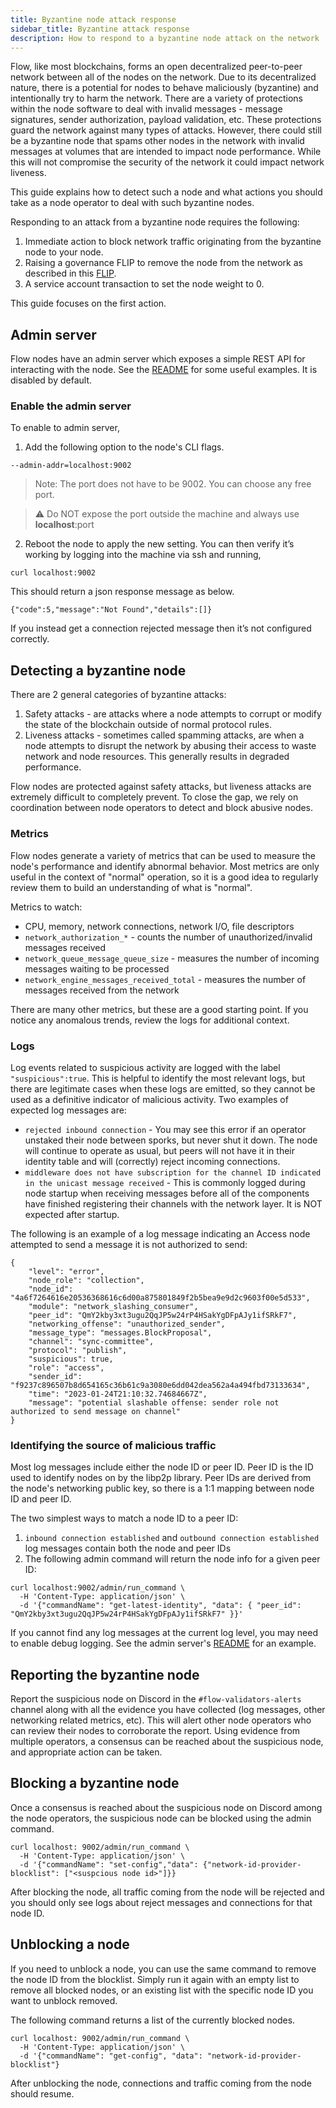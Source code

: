 ```yaml
---
title: Byzantine node attack response
sidebar_title: Byzantine attack response
description: How to respond to a byzantine node attack on the network
---
```


Flow, like most blockchains, forms an open decentralized peer-to-peer network between all of the nodes
on the network. Due to its decentralized nature, there is a potential for nodes to behave maliciously
(byzantine) and intentionally try to harm the network. There are a variety of protections within the
node software to deal with invalid messages - message signatures, sender authorization, payload
validation, etc. These protections guard the network against many types of attacks. However, there
could still be a byzantine node that spams other nodes in the network with invalid messages at volumes
that are intended to impact node performance. While this will not compromise the security of the
network it could impact network liveness.

This guide explains how to detect such a node and what actions you should take as a node operator
to deal with such byzantine nodes.

Responding to an attack from a byzantine node requires the following:

1. Immediate action to block network traffic originating from the byzantine node to your node.
2. Raising a governance FLIP to remove the node from the network as described in this [FLIP](https://github.com/onflow/flips/blob/main/governance/20230105-identify-errant-node.md).
3. A service account transaction to set the node weight to 0.

This guide focuses on the first action.

## Admin server

Flow nodes have an admin server which exposes a simple REST API for interacting with the node.
See the [README](https://github.com/onflow/flow-go/blob/master/admin/README.md) for some useful examples.
It is disabled by default.

### Enable the admin server

To enable to admin server,

1. Add the following option to the node's CLI flags.
```
--admin-addr=localhost:9002
```

> Note: The port does not have to be 9002. You can choose any free port.

> ⚠️ Do NOT expose the port outside the machine and always use <b>localhost</b>:port

2. Reboot the node to apply the new setting. You can then verify it’s working by logging into
the machine via ssh and running,

```
curl localhost:9002
```

This should return a json response message as below.
```
{"code":5,"message":"Not Found","details":[]}
```

If you instead get a connection rejected message then it’s not configured correctly.

## Detecting a byzantine node

There are 2 general categories of byzantine attacks:
1. Safety attacks - are attacks where a node attempts to corrupt or modify the state of the
blockchain outside of normal protocol rules.
2. Liveness attacks - sometimes called spamming attacks, are when a node attempts to disrupt the
network by abusing their access to waste network and node resources. This generally results in
degraded performance.

Flow nodes are protected against safety attacks, but liveness attacks are extremely difficult to
completely prevent. To close the gap, we rely on coordination between node operators to detect
and block abusive nodes.

### Metrics

Flow nodes generate a variety of metrics that can be used to measure the node's performance and
identify abnormal behavior. Most metrics are only useful in the context of "normal" operation,
so it is a good idea to regularly review them to build an understanding of what is "normal".

Metrics to watch:
* CPU, memory, network connections, network I/O, file descriptors
* `network_authorization_*` - counts the number of unauthorized/invalid messages received
* `network_queue_message_queue_size` - measures the number of incoming messages waiting to be processed
* `network_engine_messages_received_total` - measures the number of messages received from the network

There are many other metrics, but these are a good starting point. If you notice any anomalous trends,
review the logs for additional context.

### Logs

Log events related to suspicious activity are logged with the label `"suspicious":true`. This is
helpful to identify the most relevant logs, but there are legitimate cases when these logs are
emitted, so they cannot be used as a definitive indicator of malicious activity. Two examples of
expected log messages are:
* `rejected inbound connection` - You may see this error if an operator unstaked their node between
sporks, but never shut it down. The node will continue to operate as usual, but peers will not have
it in their identity table and will (correctly) reject incoming connections.
* `middleware does not have subscription for the channel ID indicated in the unicast message received` -
This is commonly logged during node startup when receiving messages before all of the components
have finished registering their channels with the network layer. It is NOT expected after startup.

The following is an example of a log message indicating an Access node attempted to send a message it
is not authorized to send:
```
{
    "level": "error",
    "node_role": "collection",
    "node_id": "4a6f7264616e20536368616c6d00a875801849f2b5bea9e9d2c9603f00e5d533",
    "module": "network_slashing_consumer",
    "peer_id": "QmY2kby3xt3ugu2QqJP5w24rP4HSakYgDFpAJy1ifSRkF7",
    "networking_offense": "unauthorized_sender",
    "message_type": "messages.BlockProposal",
    "channel": "sync-committee",
    "protocol": "publish",
    "suspicious": true,
    "role": "access",
    "sender_id": "f9237c896507b8d654165c36b61c9a3080e6dd042dea562a4a494fbd73133634",
    "time": "2023-01-24T21:10:32.74684667Z",
    "message": "potential slashable offense: sender role not authorized to send message on channel"
}
```

### Identifying the source of malicious traffic

Most log messages include either the node ID or peer ID. Peer ID is the ID used to identify nodes on
by the libp2p library. Peer IDs are derived from the node's networking public key, so there is a 1:1
mapping between node ID and peer ID.

The two simplest ways to match a node ID to a peer ID:
1. `inbound connection established` and `outbound connection established` log messages contain both
the node and peer IDs
2. The following admin command will return the node info for a given peer ID:
```
curl localhost:9002/admin/run_command \
  -H 'Content-Type: application/json' \
  -d '{"commandName": "get-latest-identity", "data": { "peer_id": "QmY2kby3xt3ugu2QqJP5w24rP4HSakYgDFpAJy1ifSRkF7" }}'
```

If you cannot find any log messages at the current log level, you may need to enable debug logging.
See the admin server's [README](https://github.com/onflow/flow-go/blob/master/admin/README.md) for
an example.

## Reporting the byzantine node

Report the suspicious node on Discord in the `#flow-validators-alerts` channel along with all the
evidence you have collected (log messages, other networking related metrics, etc).
This will alert other node operators who can review their nodes to corroborate the report. Using
evidence from multiple operators, a consensus can be reached about the suspicious node, and
appropriate action can be taken.

## Blocking a byzantine node

Once a consensus is reached about the suspicious node on Discord among the node operators, the
suspicious node can be blocked using the admin command.

```
curl localhost: 9002/admin/run_command \
  -H 'Content-Type: application/json' \
  -d '{"commandName": "set-config","data": {"network-id-provider-blocklist": ["<suspcious node id>"]}}
```

After blocking the node, all traffic coming from the node will be rejected and you should only see
logs about reject messages and connections for that node ID.

## Unblocking a node

If you need to unblock a node, you can use the same command to remove the node ID from the blocklist.
Simply run it again with an empty list to remove all blocked nodes, or an existing list with the
specific node ID you want to unblock removed.

The following command returns a list of the currently blocked nodes.
```
curl localhost: 9002/admin/run_command \
  -H 'Content-Type: application/json' \
  -d '{"commandName": "get-config", "data": "network-id-provider-blocklist"}
```

After unblocking the node, connections and traffic coming from the node should resume.

